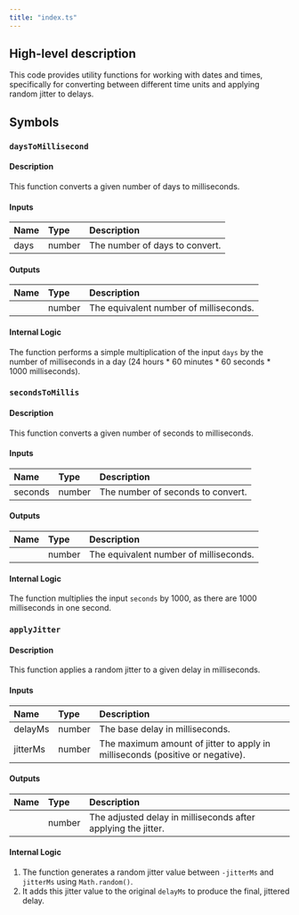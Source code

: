 ```yaml
---
title: "index.ts"
---
```


## High-level description
This code provides utility functions for working with dates and times, specifically for converting between different time units and applying random jitter to delays.

## Symbols

### `daysToMillisecond`
#### Description
This function converts a given number of days to milliseconds.

#### Inputs
| Name | Type | Description |
|:-----|:-----|:------------|
| days | number | The number of days to convert. |

#### Outputs
| Name | Type | Description |
|:-----|:-----|:------------|
|  | number | The equivalent number of milliseconds. |

#### Internal Logic
The function performs a simple multiplication of the input `days` by the number of milliseconds in a day (24 hours * 60 minutes * 60 seconds * 1000 milliseconds).

### `secondsToMillis`
#### Description
This function converts a given number of seconds to milliseconds.

#### Inputs
| Name | Type | Description |
|:-----|:-----|:------------|
| seconds | number | The number of seconds to convert. |

#### Outputs
| Name | Type | Description |
|:-----|:-----|:------------|
|  | number | The equivalent number of milliseconds. |

#### Internal Logic
The function multiplies the input `seconds` by 1000, as there are 1000 milliseconds in one second.

### `applyJitter`
#### Description
This function applies a random jitter to a given delay in milliseconds.

#### Inputs
| Name | Type | Description |
|:-----|:-----|:------------|
| delayMs | number | The base delay in milliseconds. |
| jitterMs | number | The maximum amount of jitter to apply in milliseconds (positive or negative). |

#### Outputs
| Name | Type | Description |
|:-----|:-----|:------------|
|  | number | The adjusted delay in milliseconds after applying the jitter. |

#### Internal Logic
1. The function generates a random jitter value between `-jitterMs` and `jitterMs` using `Math.random()`.
2. It adds this jitter value to the original `delayMs` to produce the final, jittered delay.
